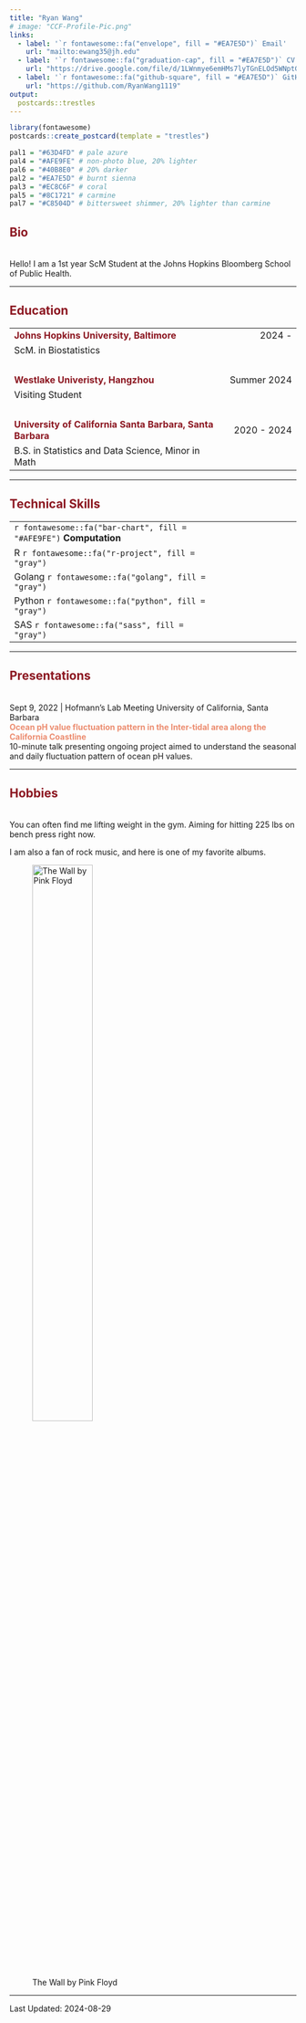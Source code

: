 ```yaml
---
title: "Ryan Wang"
# image: "CCF-Profile-Pic.png"
links:
  - label: '`r fontawesome::fa("envelope", fill = "#EA7E5D")` Email'
    url: "mailto:ewang35@jh.edu"
  - label: '`r fontawesome::fa("graduation-cap", fill = "#EA7E5D")` CV'
    url: "https://drive.google.com/file/d/1LWnmye6emHMs7lyTGnELOd5WNptGaZKH/view?usp=sharing"
  - label: '`r fontawesome::fa("github-square", fill = "#EA7E5D")` GitHub'
    url: "https://github.com/RyanWang1119"
output:
  postcards::trestles
---
```

 
```r
library(fontawesome)
postcards::create_postcard(template = "trestles")

pal1 = "#63D4FD" # pale azure
pal4 = "#AFE9FE" # non-photo blue, 20% lighter
pal6 = "#40B8E0" # 20% darker
pal2 = "#EA7E5D" # burnt sienna
pal3 = "#EC8C6F" # coral
pal5 = "#8C1721" # carmine
pal7 = "#C8504D" # bittersweet shimmer, 20% lighter than carmine

```

## <span style="color:  #8C1721;"> Bio</span>
<br>
  Hello! I am a 1st year ScM Student at the Johns Hopkins Bloomberg School of Public Health. 

---

## <span style="color:  #8C1721;"> Education</span>

|  |  |
|:--------------------------------------------------|:----------------|
| **<span style="color:  #8C1721;"> Johns Hopkins University, Baltimore</span>** | [2024 - ]{style="float:right"} |
| ScM. in Biostatistics |
|<br>|   |
| **<span style="color:  #8C1721;"> Westlake Univeristy, Hangzhou</span>**| [Summer 2024]{style="float:right"} |
| Visiting Student |
|<br>|   |
| **<span style="color:  #8C1721;"> University of California Santa Barbara, Santa Barbara</span>** | [2020 - 2024]{style="float:right"} |
| B.S. in Statistics and Data Science, Minor in Math ||
  
---
  
## <span style="color:  #8C1721;"> Technical Skills</span>
  
|  |  |
|:------------------------------------------------|:--------------------|
| `r fontawesome::fa("bar-chart", fill = "#AFE9FE")` **Computation** |
| R `r fontawesome::fa("r-project", fill = "gray")` |
| Golang `r fontawesome::fa("golang", fill = "gray")` |
| Python `r fontawesome::fa("python", fill = "gray")`|
| SAS  `r fontawesome::fa("sass", fill = "gray")`|

  
---

## <span style="color:  #8C1721;"> Presentations </span>
<br>
Sept 9, 2022 \| Hofmann's Lab Meeting University of California, Santa Barbara
<br>
<span style="color:  #EC8C6F;"> **Ocean pH value fluctuation pattern in the Inter-tidal area along the California Coastline**</span>
<br>
10-minute talk presenting ongoing project aimed to understand the seasonal and daily fluctuation pattern of ocean pH values.

---

## <span style="color:  #8C1721;"> Hobbies</span>
<br>
You can often find me lifting weight in the gym. Aiming for hitting 225 lbs on bench press right now.

I am also a fan of rock music, and here is one of my favorite albums.

![The Wall by Pink Floyd](the_wall.jpg){width="50%" height="50%"}

--- 

Last Updated: 2024-08-29
